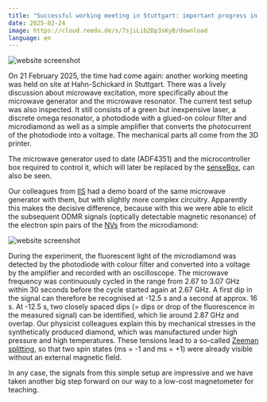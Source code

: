```yaml
---
title: "Successful working meeting in Stuttgart: important progress in ODMR signalling"
date: 2025-02-24
image: https://cloud.reedu.de/s/7sjiLib2Dp3sKyB/download
language: en
---
```


![website screenshot](https://cloud.reedu.de/s/7sjiLib2Dp3sKyB/download)

On 21 February 2025, the time had come again: another working meeting was held on site at Hahn-Schickard in Stuttgart. There was a lively discussion about microwave excitation, more specifically about the microwave generator and the microwave resonator. The current test setup was also inspected. It still consists of a green but inexpensive laser, a discrete omega resonator, a photodiode with a glued-on colour filter and microdiamond as well as a simple amplifier that converts the photocurrent of the photodiode into a voltage. The mechanical parts all come from the 3D printer.

The microwave generator used to date (ADF4351) and the microcontroller box required to control it, which will later be replaced by the [senseBox](https://sensebox.de/en/), can also be seen. 

Our colleagues from [IIS](https://www.iis.uni-stuttgart.de/) had a demo board of the same microwave generator with them, but with slightly more complex circuitry. Apparently this makes the decisive difference, because with this we were able to elicit the subsequent ODMR signals (optically detectable magnetic resonance) of the electron spin pairs of the [NVs](https://qoool-sensing.org/en/world-of-quantum#nv-center) from the microdiamond:

![website screenshot](https://cloud.reedu.de/s/HkSwsyZSkMJYSw6/download)

During the experiment, the fluorescent light of the microdiamond was detected by the photodiode with colour filter and converted into a voltage by the amplifier and recorded with an oscilloscope. The microwave frequency was continuously cycled in the range from 2.67 to 3.07 GHz within 30 seconds before the cycle started again at 2.67 GHz. A first dip in the signal can therefore be recognised at -12.5 s and a second at approx. 16 s. At -12.5 s, two closely spaced dips (= dips or drop of the fluorescence in the measured signal) can be identified, which lie around 2.87 GHz and overlap. Our physicist colleagues explain this by mechanical stresses in the synthetically produced diamond, which was manufactured under high pressure and high temperatures. These tensions lead to a so-called [Zeeman splitting](https://qoool-sensing.org/en/world-of-quantum#zfs), so that two spin states (ms = -1 and ms = +1) were already visible without an external magnetic field. 

In any case, the signals from this simple setup are impressive and we have taken another big step forward on our way to a low-cost magnetometer for teaching.

